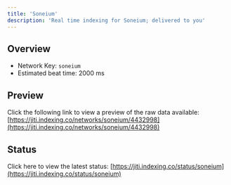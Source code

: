```yaml
---
title: 'Soneium'
description: 'Real time indexing for Soneium; delivered to you'
---
```


## Overview
- Network Key: `soneium`
- Estimated beat time: 2000 ms

## Preview
Click the following link to view a preview of the raw data available: [https://jiti.indexing.co/networks/soneium/4432998](https://jiti.indexing.co/networks/soneium/4432998)

## Status
Click here to view the latest status: [https://jiti.indexing.co/status/soneium](https://jiti.indexing.co/status/soneium)
